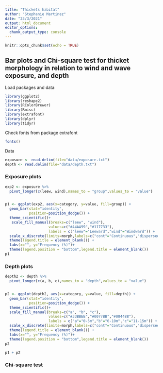 ```yaml
---
title: "Thickets habitat"
author: "Stephanie Martinez"
date: "23/3/2021"
output: html_document
editor_options: 
  chunk_output_type: console
---
```


```r
knitr::opts_chunk$set(echo = TRUE)
```

## Bar plots and Chi-square test for thicket morphology in relation to wind and wave exposure, and depth

Load packages and data

```r
library(ggplot2)
library(reshape2)
library(RColorBrewer)
library(Rmisc)
library(extrafont)
library(dplyr)
library(tidyr)
```

Check fonts from package extrafont

```r
fonts()    
```

Data

```r
exposure <- read.delim(file="data/exposure.txt")
depth <- read.delim(file="data/depth.txt")

```

### Exposure plots

```r

exp2 <- exposure %>% 
  pivot_longer(c(leew, wind),names_to = "group",values_to = "value") 


p1 <- ggplot(exp2, aes(x=category, y=value, fill=group)) + 
  geom_bar(stat="identity", 
           position=position_dodge()) +
  theme_scientific()+
   scale_fill_manual(breaks=c("leew", "wind"),
                    values=c("#44AA99","#117733"),
                    labels = c("leew"="Leeward","wind"="Windward")) +
  scale_x_discrete(limits=morph,labels=c("cont"="Continuous","dispersed"="Dispersed","scatter"="Scatter","isolated"="Isolated"))+
  theme(legend.title = element_blank()) +
  labs(x="", y="Frequency (%)")+
  theme(legend.position = "bottom",legend.title = element_blank())
p1

```

### Depth plots

```r
depth2 <- depth %>% 
  pivot_longer(c(a, b, c),names_to = "depth",values_to = "value") 


p2 <- ggplot(depth2, aes(x=category, y=value, fill=depth)) + 
  geom_bar(stat="identity", 
           position=position_dodge()) +
  theme_scientific()+
  scale_fill_manual(breaks=c("a", "b", "c"),
                    values=c("#33BBEE","#0077BB","#004488"),
                    labels = c("a"="0-5m","b"="6-10m","c"="11-15m")) +
  scale_x_discrete(limits=morph,labels=c("cont"="Continuous","dispersed"="Dispersed","scatter"="Scatter","isolated"="Isolated"))+
  theme(legend.title = element_blank()) +
  labs(x="", y="Frequency (%)")+
  theme(legend.position = "bottom",legend.title = element_blank())
p2

p1 + p2

```

### Chi-square test
